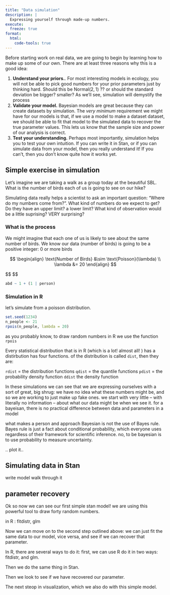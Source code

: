```yaml
---
title: "Data simulation"
description: |
  Expressing yourself through made-up numbers.
execute:
  freeze: true
format:
  html:
    code-tools: true
---
```


Before starting work on real data, we are going to begin by learning how to make up some of our own.
There are at least three reasons why this is a good idea:

1.  **Understand your priors.**. For most interesting models in ecology, you will not be able to pick good numbers for your prior parameters just by thinking hard. Should this be $\text{Normal}(2, 1)$ ?? or should the standard deviation be bigger? smaller? As we'll see, simulation will demystify the process 
1. **Validate your model.** Bayesian models are great because they can create datasets by simulation. The _very minimum_ requirement we might have for our models is that, if we use a model to make a dataset dataset, we should be able to fit that model to the simulated data to recover the true parameter values. This lets us know that the sample size and power of our analysis is correct.
1. **Test your understanding.** Perhaps most importantly, simulation helps you to test your own intuition.
If you can write it in Stan, or if you can simulate data from your model, then you really understand it!
If you can't, then you don't know quite how it works yet.

## Simple exercise in simulation

Let's imagine we are taking a walk as a group today at the beautiful SBL. What is the number of birds each of us is going to see on our hike?

:::{.callout-note}
Simulating data really helps a scientist to ask an important question: "Where do my numbers come from?".
What kind of numbers do we expect to get? Do they have an upper limit? a lower limit?
What kind of observation would be a little suprising? VERY surprising?
:::

### What is the process

We might imagine that each one of us is likely to see about the same number of birds. 
We know our data (number of birds) is going to be a positive integer: 0 or more birds 

$$
\begin{align}
\text{Number of Birds} &\sim \text{Poisson}(\lambda) \\
\lambda &= 20 
\end{align}
$$


$$
\begin{align}
\text{Number of Birds} &\sim \text{Poisson}(\lambda_i) \\
\lambda_i &= \mu \\

\end{align}
$$


```r
abd ~ 1 + (1 | person)
```



### Simulation in R

let's simulate from a poisson distribution.

```r
set.seed(1234)
n_people <- 21
rpois(n_people, lambda = 20)
```


as you probably know, to draw random numbers in R we use the function `rpois`

Every statistical distribution that is in R (which is a lot! almost all! ) has a distirbution has four functions.
of the distribution is called `dist`, then they are:

`rdist` = the distribution functions 
`qdist` = the quantile functions 
`pdist` = the probability density function 
`ddist` the density function


:::{.callout-note}

In these simulations we can see that we are expressing ourselves with a sort of great, big shrug: we have no idea what these numbers might be, and so we are working to just make up fake ones.
we start with very little -- with literally no information -- about what our data might be when we see it.
for a bayeisan, there is no practical difference between data and parameters in a model

what makes a person and approach Bayesian is not the use of Bayes rule.
Bayes rule is just a fact about conditional probability, which everyone uses regardless of their framework for scientific inference.
no, to be bayesian is to use probability to measure uncertainty.
:::

.. plot it..

## Simulating data in Stan


write model
walk through it


## parameter recovery

Ok so now we can see our first simple stan model!
we are using this powerful tool to draw forty random numbers.


in R : fitdistr, glm

Now we can move on to the second step outlined above: we can just fit the same data to our model, vice versa, and see if we can recover that parameter.

In R, there are several ways to do it: first, we can use R do it in two ways: fitdistr, and glm.

Then we do the same thing in Stan.

Then we look to see if we have recovered our parameter.

The next steop in visualization, which we also do with this simple model.
